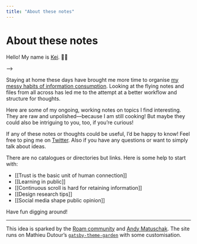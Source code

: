 ```yaml
---
title: "About these notes"
---
```


# About these notes

Hello! My name is [Kei](https://keikhcheung.com). 👋🏼

-->

Staying at home these days have brought me more time to organise [my messy habits of information consumption](https://keikhcheung.com/blog/2020/05/23/On-Digital-Reference-Keeping/). Looking at the flying notes and files from all across has led me to the attempt at a better workflow and structure for thoughts.

Here are some of my ongoing, working notes on topics I find interesting. They are raw and unpolished—because I am still cooking! But maybe they could also be intriguing to you, too, if you’re curious!

If any of these notes or thoughts could be useful, I’d be happy to know! Feel free to ping me on [Twitter](https://twitter.com/keikhcheung). Also if you have any questions or want to simply talk about ideas.

There are no catalogues or directories but links. Here is some help to start with:

- [[Trust is the basic unit of human connection]]
- [[Learning in public]]
- [[Continuous scroll is hard for retaining information]]
- [[Design research tips]]
- [[Social media shape public opinion]]

Have fun digging around!

* * *

This idea is sparked by the [Roam community](https://roamresearch.com/) and [Andy Matuschak](https://notes.andymatuschak.org/). The site runs on Mathieu Dutour’s [`gatsby-theme-garden`](https://www.npmjs.com/package/gatsby-theme-garden) with some customisation.